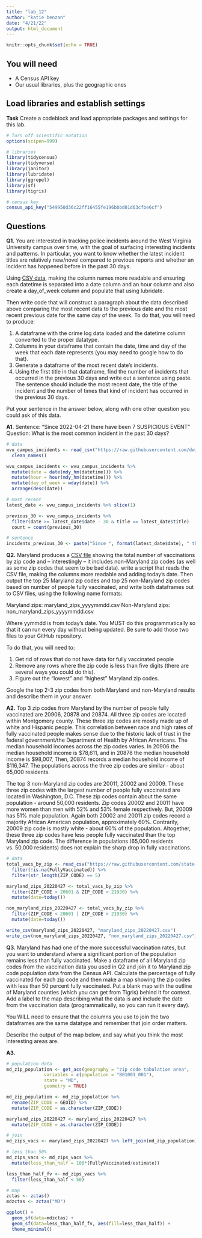 ```yaml
---
title: "lab_12"
author: "katie benzan"
date: "4/21/22"
output: html_document
---
```


```r
knitr::opts_chunk$set(echo = TRUE)
```

## You will need

* A Census API key
* Our usual libraries, plus the geographic ones

## Load libraries and establish settings

**Task** Create a codeblock and load appropriate packages and settings for this lab.

```r
# Turn off scientific notation
options(scipen=999)

# libraries
library(tidycensus)
library(tidyverse)
library(janitor)
library(lubridate)
library(ggrepel)
library(sf)
library(tigris)

# census key
census_api_key("549950d36c22ff16455fe196bbbd01d63cfbe6cf")
```

## Questions

**Q1.** You are interested in tracking police incidents around the West Virginia University campus over time, with the goal of surfacing interesting incidents and patterns. In particular, you want to know whether the latest incident titles are relatively new/novel compared to previous reports and whether an incident has happened before in the past 30 days.

Using [CSV data](https://raw.githubusercontent.com/dwillis/wvu-projects/master/crime-log/crime_log.csv), making the column names more readable and ensuring each datetime is separated into a date column and an hour column and also create a day_of_week column and populate that using lubridate.

Then write code that will construct a paragraph about the data described above comparing the most recent data to the previous date and the most recent previous date for the same day of the week. To do that, you will need to produce:

1. A dataframe with the crime log data loaded and the datetime column converted to the proper datatype.
2. Columns in your dataframe that contain the date, time and day of the week that each date represents (you may need to google how to do that).
3. Generate a dataframe of the most recent date's incidents.
4. Using the first title in that dataframe, find the number of incidents that occurred in the previous 30 days and write out a sentence using paste. The sentence should include the most recent date, the title of the incident and the number of times that kind of incident has occurred in the previous 30 days.

Put your sentence in the answer below, along with one other question you could ask of this data.

**A1.** 
Sentence: "Since 2022-04-21 there have been 7 SUSPICIOUS EVENT"
Question: What is the most common incident in the past 30 days?

```r
# data
wvu_campus_incidents <- read_csv("https://raw.githubusercontent.com/dwillis/wvu-projects/master/crime-log/crime_log.csv") %>% 
  clean_names()

wvu_campus_incidents <- wvu_campus_incidents %>%
  mutate(date = date(mdy_hm(datetime))) %>% 
  mutate(hour = hour(mdy_hm(datetime))) %>% 
  mutate(day_of_week = wday(date)) %>% 
  arrange(desc(date)) 

# most recent 
latest_date <- wvu_campus_incidents %>% slice(1)

previous_30 <- wvu_campus_incidents %>% 
  filter(date >= latest_date$date - 30 & title == latest_date$title)
  count = count(previous_30)

# sentence
incidents_previous_30 <- paste("Since ", format(latest_date$date), " there have been ", count, " ", latest_date$title, sep="")
```

**Q2.** Maryland produces a [CSV file](https://raw.githubusercontent.com/state-of-maryland/VaccineCSVs/master/Vax_ZIP_CODE_FirstSecondSingle_Totals_Raw.csv) showing the total number of vaccinations by zip code and -- interestingly -- it includes non-Maryland zip codes (as well as some zip codes that seem to be bad data). write a script that reads the CSV file, making the columns more readable and adding today's date. Then output the top 25 Maryland zip codes and top 25 non-Maryland zip codes based on number of people fully vaccinated, and write both dataframes out to CSV files, using the following name formats:

Maryland zips: maryland_zips_yyyymmdd.csv
Non-Maryland zips: non_maryland_zips_yyyymmdd.csv

Where yymmdd is from today's date. You MUST do this programmatically so that it can run every day without being updated. Be sure to add those two files to your GitHub repository.

To do that, you will need to:

1. Get rid of rows that do not have data for fully vaccinated people
2. Remove any rows where the zip code is less than five digits (there are several ways you could do this).
3. Figure out the "lowest" and "highest" Maryland zip codes.

Google the top 2-3 zip codes from both Maryland and non-Maryland results and describe them in your answer.

**A2.** Top 3 zip codes from Maryland by the number of people fully vaccinated are 20906, 20878 and 20874. All three zip codes are located within Montgomery county. These three zip codes are mostly made up of white and Hispanic people. This correlation between race and high rates of fully vaccinated people makes sense due to the historic lack of trust in the federal government/the Department of Health by African Americans. The median household incomes across the zip codes varies. In 20906 the median household income is $78,611, and in 20878 the median household income is $98,007, Then, 20874 records a median household income of $116,347. The populations across the three zip codes are similar - about 65,000 residents.

The top 3 non-Maryland zip codes are 20011, 20002 and 20009. These three zip codes with the largest number of people fully vaccinated are located in Washington, D.C. These zip codes contain about the same population - around 50,000 residents. Zip codes 20002 and 20011 have more women than men with 52% and 53% female respectively. But, 20009 has 51% male population. Again both 20002 and 20011 zip codes record a majority African American population, approximately 60%. Contrarily, 20009 zip code is mostly white - about 60% of the population. Altogether, these three zip codes have less people fully vaccinated than the top Maryland zip code. The difference in populations (65,000 residents vs. 50,000 residents) does not explain the sharp drop in fully vaccinations.

```r
# data
total_vacs_by_zip <- read_csv("https://raw.githubusercontent.com/state-of-maryland/VaccineCSVs/master/Vax_ZIP_CODE_FirstSecondSingle_Totals_Raw.csv") %>% 
  filter(!is.na(FullyVaccinated)) %>% 
  filter(str_length(ZIP_CODE) == 5)

maryland_zips_20220427 <- total_vacs_by_zip %>% 
  filter(ZIP_CODE > 20601 & ZIP_CODE < 21930) %>% 
  mutate(date=today())

non_maryland_zips_20220427 <- total_vacs_by_zip %>% 
  filter(ZIP_CODE < 20601 | ZIP_CODE > 21930) %>% 
  mutate(date=today())

write_csv(maryland_zips_20220427, "maryland_zips_20220427.csv")
write_csv(non_maryland_zips_20220427, "non_maryland_zips_20220427.csv")
```

**Q3.** Maryland has had one of the more successful vaccination rates, but you want to understand where a significant portion of the population remains less than fully vaccinated. Make a dataframe of all Maryland zip codes from the vaccination data you used in Q2 and join it to Maryland zip code population data from the Census API. Calculate the percentage of fully vaccinated for each zip code and then make a map showing the zip codes with less than 50 percent fully vaccinated. Put a blank map with the outline of Maryland counties (which you can get from Tigris) behind it for context. Add a label to the map describing what the data is and include the date from the vaccination data (programmatically, so you can run it every day).

You WILL need to ensure that the columns you use to join the two dataframes are the same datatype and remember that join order matters.

Describe the output of the map below, and say what you think the most interesting areas are.

**A3.**

```r
# population data
md_zip_population <- get_acs(geography = "zip code tabulation area", 
              variables = c(population = "B01001_001"), 
              state = "MD",
              geometry = TRUE)

md_zip_population <- md_zip_population %>% 
  rename(ZIP_CODE = GEOID) %>% 
  mutate(ZIP_CODE = as.character(ZIP_CODE))

maryland_zips_20220427 <- maryland_zips_20220427 %>% 
  mutate(ZIP_CODE = as.character(ZIP_CODE))

# join
md_zips_vacs <- maryland_zips_20220427 %>% left_join(md_zip_population)

# less than 50%
md_zips_vacs <- md_zips_vacs %>% 
  mutate(less_than_half = 100*(FullyVaccinated/estimate))

less_than_half_fv <- md_zips_vacs %>% 
  filter(less_than_half < 50)

# map
zctas <- zctas()
mdzctas <- zctas("MD")

ggplot() +
  geom_sf(data=mdzctas) +
  geom_sf(data=less_than_half_fv, aes(fill=less_than_half)) +
  theme_minimal() 
```
